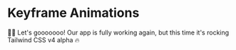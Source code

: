 # Keyframe Animations

<EpicVideo url="https://www.epicweb.dev/workshops/pixel-perfect-figma-to-tailwind/preparing-for-tailwind-v4/revamping-animations-in-your-project/solution" />

👨‍💼 Let's gooooooo! Our app is fully working again, but this time it's rocking Tailwind CSS v4 alpha 🔥
